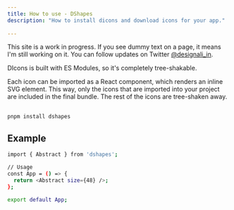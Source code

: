 ```yaml
---
title: How to use - DShapes
description: "How to install dicons and download icons for your app."
 
---
```


<Callout>

This site is a work in progress. If you see dummy text on a page, it means I'm still working on it. You can follow updates on Twitter [@designali_in](https://twitter.com/designali_in).

</Callout>

DIcons is built with ES Modules, so it's completely tree-shakable.

Each icon can be imported as a React component, which renders an inline SVG element. This way, only the icons that are imported into your project are included in the final bundle. The rest of the icons are tree-shaken away.

##

```bash title="pnpm"
pnpm install dshapes
```

## Example

```bash
import { Abstract } from 'dshapes';

// Usage
const App = () => {
  return <Abstract size={48} />;
};

export default App;
```
